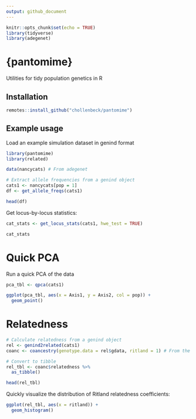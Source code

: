 ```yaml
---
output: github_document
---
```


```r
knitr::opts_chunk$set(echo = TRUE)
library(tidyverse)
library(adegenet)

```

# {pantomime}

Utilities for tidy population genetics in R

## Installation

```r
remotes::install_github("chollenbeck/pantomime")
```

## Example usage

Load an example simulation dataset in genind format

```r
library(pantomime)
library(related)

data(nancycats) # From adegenet

# Extract allele frequencies from a genind object
cats1 <- nancycats[pop = 1]
df <- get_allele_freqs(cats1)

head(df)
```

Get locus-by-locus statistics:

```r
cat_stats <- get_locus_stats(cats1, hwe_test = TRUE)

cat_stats
```


# Quick PCA

Run a quick PCA of the data

```r

pca_tbl <- qpca(cats1)

ggplot(pca_tbl, aes(x = Axis1, y = Axis2, col = pop)) +
  geom_point()

```

# Relatedness

```r
# Calculate relatedness from a genind object
rel <- genind2related(cats1)
coanc <- coancestry(genotype.data = rel$gdata, ritland = 1) # From the 'related' package

# Convert to tibble
rel_tbl <- coanc$relatedness %>%
  as_tibble()

head(rel_tbl)
```

Quickly visualize the distribution of Ritland relatedness coefficients:

```r
ggplot(rel_tbl, aes(x = ritland)) +
  geom_histogram()
```
